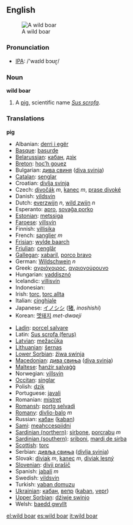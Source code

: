 {{wikipedia}}
==English==
[[Image:Zwijntje.JPG|thumb|A wild boar]]
===Pronunciation===
*[[w:IPA|IPA]]: /'waɪld bɔʊɽ/

===Noun===
'''wild boar'''

# A [[pig]], scientific name ''[[Sus scrofa]]''.

===Translations===

'''pig'''
{{top}}
*Albanian: [[derri i egër]]
*[[Basque]]: [[basurde]]
*[[Belarussian]]: [[кабан]], [[дзік]]
*[[Breton]]: [[hoc’h gouez]]
*Bulgarian: [[дива свиня]] ([[diva svinja]])
*[[Catalan]]: [[senglar]]
*Croatian: [[divlja svinja]]
*Czech: [[divočák]] ''m'', [[kanec]] ''m'', [[prase divoké]]
*Danish: [[vildsvin]]
*Dutch: [[everzwijn]] ''n'', [[wild zwijn]] ''n''
*Esperanto: [[apro]], [[sovaĝa porko]]
*[[Estonian]]: [[metssiga]]
*[[Faroese]]: [[villsvín]]
*Finnish: [[villisika]]
*French: [[sanglier]] ''m''
*[[Frisian]]: [[wylde baarch]]
*[[Friulian]]: [[cenglâr]]
*[[Gallegan]]: [[xabaril]], [[porco bravo]]
*German: [[Wildschwein]] ''n''
*Greek: [[αγριόχοιρος]], [[αγριογούρουνο]] '' ''
*Hungarian: [[vaddisznó]]
*Icelandic: [[villisvín]]
*Indonesian: [[]]
*Irish: [[torc]], [[torc allta]]
*Italian: [[cinghiale]] '' ''
*Japanese: [[イノシシ]] ([[猪]], ''inoshishi'')
*Korean: [[멧돼지]] ''met-dwaeji''
{{mid}}
*[[Ladin]]: [[porcel salvare]]
*Latin: [[Sus scrofa (ferus)]] '' ''
*[[Latvian]]: [[mežacūka]]
*[[Lithuanian]]: [[šernas]]
*[[Lower Sorbian]]: [[źiwa swinja]]
*[[Macedonian]]: [[дива свиња]] ([[diva svinja]])
*[[Maltese]]: [[ħanżir salvaġġ]]
*Norwegian: [[villsvin]]
*[[Occitan]]: [[singlar]]
*Polish: [[dzik]] '' ''
*Portuguese: [[javali]]
*Romanian: [[mistreţ]]
*[[Romansh]]: [[portg selvadi]]
*[[Romany]]: [[divlio-balo]] ''m''
*Russian: [[кабан]] ([[kaban]]) '' ''
*[[Sami]]: [[meahccespiidni]]
*[[Sardinian (northern)]]: [[sirbone]], [[porcrabu]] ''m''
*[[Sardinian (southern)]]: [[sriboni]], [[mardi de sirba]]
*[[Scottish]]: [[torc]]
*Serbian: [[дивљa свиња]] ([[divlja svinja]])
*Slovak: [[diviak]] ''m'', [[kanec]] ''m'', [[diviak lesný]]
*[[Slovenian]]: [[divji prašič]]
*Spanish: [[jabalí]] ''m''
*Swedish: [[vildsvin]]
*Turkish: [[yaban domuzu]]
*[[Ukrainian]]: [[кабан]], [[вепр]] ([[kaban]], [[vepr]])
*[[Upper Sorbian]]: [[dźiwje swinjo]]
*Welsh: [[baedd gwyllt]]
{{bottom}}

{{commons}}

[[el:wild boar]]
[[es:wild boar]]
[[it:wild boar]]